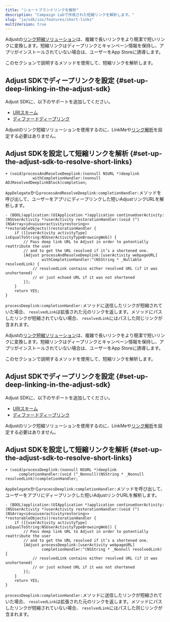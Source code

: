 ```yaml
---
title: "ショートブランドリンクを解析"
description: "Campaign Labで作成された短縮リンクを解析します。"
slug: "ja/sdk/ios/features/short-links"
multiVersion: true
---
```


<SdkVersion version="v5">

Adjustの[リンク短縮ソリューション](https://help.adjust.com/ja/article/short-branded-links)は、複雑で長いリンクをより簡潔で短いリンクに変換します。短縮リンクはディープリンクとキャンペーン情報を保持し、アプリがインストールされていない場合は、ユーザーをApp Storeに誘導します。

このセクションで説明するメソッドを使用して、短縮リンクを解析します。

## Adjust SDKでディープリンクを設定 {#set-up-deep-linking-in-the-adjust-sdk}

Adjust SDKに、以下のサポートを追加してください。

-  [URIスキーム](/ja/sdk/ios/features/deep-links/direct)
-  [ディファードディープリンク](/ja/sdk/ios/features/deep-links/deferred)

<Callout type="note">

Adjustのリンク短縮ソリューションを使用するのに、LinkMeや[リンク解析](/ja/sdk/ios/features/deep-links/resolution)を設定する必要はありません。

</Callout>

## Adjust SDKを設定して短縮リンクを解析 {#set-up-the-adjust-sdk-to-resolve-short-links}

<CodeBlock title="メソッドシグネチャー">

```objc
+ (void)processAndResolveDeeplink:(nonnull NSURL *)deeplink
            withCompletionHandler:(nonnull ADJResolvedDeeplinkBlock)completion;
```

</CodeBlock>

`AppDelegate`から`processAndResolveDeeplink:completionHandler:`メソッドを呼び出して、ユーザーをアプリにディープリンクした短いAdjustリンクURLを解析します。

```objc
- (BOOL)application:(UIApplication *)application continueUserActivity:(NSUserActivity *)userActivity restorationHandler:(void (^)(NSArray<id<uiuseractivityrestoring>> *restorableObjects))restorationHandler {
    if ([[userActivity activityType] isEqualToString:NSUserActivityTypeBrowsingWeb]) {
        // Pass deep link URL to Adjust in order to potentially reattribute the user
        // and to get the URL resolved if it’s a shortened one.
        [Adjust processAndResolveDeeplink:[userActivity webpageURL]
                withCompletionHandler:^(NSString * _Nullable resolvedLink) {
            // resolvedLink contains either resolved URL (if it was unshortened)
            // or just echoed URL if it was not shortened
        }];
    }
    return YES;
}
```

`processDeeplink:completionHandler:`メソッドに送信したリンクが短縮されていた場合、 `resolvedLink`は拡張された元のリンクを返します。メソッドにパスしたリンクが短縮されていない場合、 `resolvedLink`にはパスした同じリンクが含まれます。

</SdkVersion>
<SdkVersion version="v4">

Adjustの[リンク短縮ソリューション](https://help.adjust.com/ja/article/short-branded-links)は、複雑で長いリンクをより簡潔で短いリンクに変換します。短縮リンクはディープリンクとキャンペーン情報を保持し、アプリがインストールされていない場合は、ユーザーをApp Storeに誘導します。

このセクションで説明するメソッドを使用して、短縮リンクを解析します。

## Adjust SDKでディープリンクを設定 {#set-up-deep-linking-in-the-adjust-sdk}

Adjust SDKに、以下のサポートを追加してください。

-  [URIスキーム](/ja/sdk/ios/features/deep-links/direct)
-  [ディファードディープリンク](/ja/sdk/ios/features/deep-links/deferred)

<Callout type="note">

Adjustのリンク短縮ソリューションを使用するのに、LinkMeや[リンク解析](/ja/sdk/ios/features/deep-links/resolution)を設定する必要はありません。

</Callout>

## Adjust SDKを設定して短縮リンクを解析 {#set-up-the-adjust-sdk-to-resolve-short-links}

<CodeBlock title="メソッドシグネチャー">

```objc
+ (void)processDeeplink:(nonnull NSURL *)deeplink
      completionHandler:(void (^_Nonnull)(NSString * _Nonnull resolvedLink))completionHandler;
```

</CodeBlock>

`AppDelegate`から`processDeeplink:completionHandler:`メソッドを呼び出して、ユーザーをアプリにディープリンクした短いAdjustリンクURLを解析します。

```objc
- (BOOL)application:(UIApplication *)application continueUserActivity:(NSUserActivity *)userActivity restorationHandler:(void (^)(NSArray<id<uiuseractivityrestoring>> *restorableObjects))restorationHandler {
    if ([[userActivity activityType] isEqualToString:NSUserActivityTypeBrowsingWeb]) {
        // Pass deep link URL to Adjust in order to potentially reattribute the user
        // and to get the URL resolved if it’s a shortened one.
        [Adjust processDeeplink:[userActivity webpageURL]
                completionHandler:^(NSString * _Nonnull resolvedLink) {
            // resolvedLink contains either resolved URL (if it was unshortened)
            // or just echoed URL if it was not shortened
        }];
    }
    return YES;
}
```

`processDeeplink:completionHandler:`メソッドに送信したリンクが短縮されていた場合、 `resolvedLink`は拡張された元のリンクを返します。メソッドにパスしたリンクが短縮されていない場合、 `resolvedLink`にはパスした同じリンクが含まれます。

</SdkVersion>
